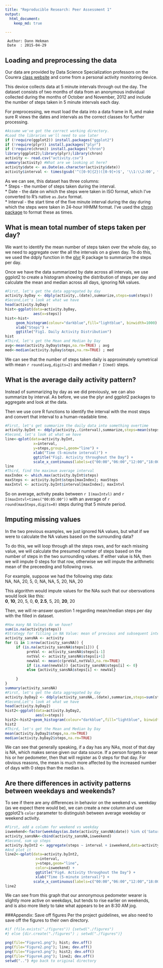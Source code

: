 ```yaml
---
title: "Reproducible Research: Peer Assessment 1"
output: 
  html_document:
    keep_md: true
  
---
```

     Author: Dann Hekman
     Date  : 2015-04-29

## Loading and preprocessing the data
Our data are provided by Data Science Specialization professors on the Courera [class website](https://d396qusza40orc.cloudfront.net/repdata%2Fdata%2Factivity.zip) and come from a personal activity monitoring device.  

This device collects data at 5 minute intervals through out the day. The dataset consists of two months of data from an anonymous individual collected during the months of October and November, 2012 and include the number of steps taken in 5 minute intervals each day.

For preprocessing, we must load the data into a data frame in R, and make sure R views the dates and intervals as the correct classes for further processing.  
```r
#Assume we've got the correct working directory.
#Load the libraries we'll need to use later
if (!require(ggplot2)) install.packages("ggplot2")
if (!require(plyr)) install.packages("plyr")
if (!require(chron)) install.packages("chron")
library(ggplot2);library(plyr);library(chron) 
activity <- read.csv("activity.csv")
summary(activity) #What are we looking at here?
activity$date <- as.Date(as.character(activity$date))
activity$interval <- times(gsub('^([0-9]{2})([0-9]+)$', '\\1:\\2:00', formatC(activity$interval,wid=4,fla="0")))
```  
  
As we can see, this dataset has three columns:  
* Steps - the number of steps taken during the interval.  
* Date - the date on which the steps were taken in ISO format, which I've converted to R's native `as.Date` format.  
* Interval - the start time of the five minute interval during the day during which the steps were taken in 24-hour HHMM format. I've used the [chron package](http://cran.r-project.org/web/packages/chron/chron.pdf) to format these as times.  


## What is mean total number of steps taken per day?
We want to identify the mean number of steps taken over the whole day, so we need to aggregate over the all the intervals on a given day. To do this, we used the ddply function in the [plyr](http://cran.r-project.org/web/packages/plyr/index.html) R package to summarize the steps per day.

Once we have the data summarized by date across all intervals, we use ggplot2 to create a histogram showing the distribution of steps per day and calculate the mean and median across all days, ignoring NA values.
```r
#First, let's get the data aggregated by day
activity.byDay <- ddply(activity,.(date),summarize,steps=sum(steps))
#Second,Let's look at what we have
head(activity.byDay)
hist<-ggplot(data=activity.byDay,
             aes(x=steps))
hist<-hist+
     geom_histogram(colour="darkblue",fill="lightblue", binwidth=1000) +      
     xlab("Steps") +
     ggtitle("Fig1. Daily Activity Distribution")
hist
#Third, let's get the Mean and Median by Day
avg<-mean(activity.byDay$steps,na.rm=TRUE) ; avg
med<-median(activity.byDay$steps,na.rm=TRUE) ; med
```    
We can see that the number of steps taken daily is approximately symetrical with mean `r round(avg,digits=2)` and median `r I(med)` steps.  
  
  
## What is the average daily activity pattern?
Instead of summarizing by day as we did previously, we can also summarize by interval. As before, we use the plyr and ggplot2 packages to aggregate and look at the data. 

Then we use core R functions to identify the interval with the most steps and convert that interval to a human-readable time.

```r
#First, let's get summarize the daily data into something overtime
activity.byInt <- ddply(activity,.(interval),summarize,steps=mean(steps,na.rm=TRUE))
#Second, let's look at what we have
line<-qplot(data=activity.byInt,
             x=interval,
             y=steps,group=1,geom="line") + 
             xlab("Time (5-minute interval)") +     
             ggtitle("Fig2. Activity throughout the Day") +
             scale_x_continuous(labels=c("00:00","06:00","12:00","18:00","24:00"))
line
#Third, find the maximum average interval
maxIndex <- which.max(activity.byInt$steps)
maxSteps <- activity.byInt$steps[maxIndex]; maxSteps
maxIntvl <- activity.byInt$interval[maxIndex]; maxIntvl
```  
So on average, activity peaks between `r I(maxIntvl)` and `r I(maxIntvl+times("00:05:00"))` with an average of `r round(maxSteps,digits=0)` steps during that 5 minute period.  

## Imputing missing values
In the two previous examples, we just ignored NA values, but what if we were to calculate the NA values based on the surrounding data?

To do this, we will loop through all the steps rows, and for each missing value, we will calculate the presumed number of steps based on the number of steps in the two surrounding values. If either value is NA, then we will impute 0 steps for that row, otherwise we will impute the arithmetic mean of the preceeding and following rows.

For example, suppose we had the following step data:  
NA, NA, 20, 5, 0, NA, NA, 5, 20, NA, 20

This algorithm would impute values for the NAs such that our obersvations would look like this:  
**0**, **10**, 20, 5, 0, **0**, **2.5**, 5, 20, **20**, 20

Then, we will re-answer question 1 regarding mean/median steps per day with the filled in dataset.  

```r
#How many NA Values do we have?
sum(is.na(activity$steps))
#Strategy for filling in NA Value: mean of previous and subsequent intervals
activity_sansNA <- activity
for (i in 1:nrow(activity_sansNA)) {
     if (is.na(activity_sansNA$steps[i])) {
          preVal <- activity_sansNA$steps[i-1]
          nxtVal <- activity_sansNA$steps[i+1]
          newVal <- mean(c(preVal,nxtVal),na.rm=TRUE)
          if (is.nan(newVal)) {activity_sansNA$steps[i] <- 0}
          else {activity_sansNA$steps[i] <- newVal}  
          
     }
}
summary(activity_sansNA)
#First, let's get the data aggregated by day
activity.byDay2 <- ddply(activity_sansNA,.(date),summarize,steps=sum(steps))
#Second,Let's look at what we have
head(activity.byDay2)
hist2<-ggplot(data=activity.byDay2,
              aes(x=steps))
hist2<-hist2+geom_histogram(colour="darkblue",fill="lightblue", binwidth=1000) + xlab("Steps") + ggtitle("Fig3. Steps per Day")
hist2
#Third, let's get the Mean and Median by Day
mean(activity.byDay2$steps,na.rm=TRUE)
median(activity.byDay2$steps,na.rm=TRUE)
```
We can see that generally speaking, if a day has any NAs, most of that day is NA, which makes sense given our data source. If a person forgets to wear his or her pedometer, then that will register as 0 steps for that day. For obvious reasons, the mean is much more affected by the increased number of days with 0 steps than the median is.  

## Are there differences in activity patterns between weekdays and weekends?
To see if there are any differences in behavior on the weekend vs. weekday (as we expect there would be), we can create a new column and use ggplot2's `color` parameter to distinguish between average weekday or weekend activity.

```r
#First, add a column for weekend vs weekday
isweekend<-factor(weekdays(as.Date(activity_sansNA$date)) %in% c('Saturday','Sunday'),labels=c("Weekend","Weekday"))
activity_sansNA<-cbind(activity_sansNA,isweekend)
#Second, sum up steps
activity.byInt2 <- aggregate(steps ~ interval + isweekend,data=activity_sansNA,mean)
#And plot it
line2<-qplot(data=activity.byInt2,
              x=interval,
              y=steps,geom="line",
              color=isweekend) +
              ggtitle("Fig4. Activity throughout the Day") + 
              xlab("Time (5-minute interval)") +
             scale_x_continuous(labels=c("00:00","06:00","12:00","18:00","24:00"))
line2
```    
We can see from this graph that our annonymous pedometer wearer is slightly more active on weekdays, but tends to rise earlier on weekends, and is also more likely to take what appears to be an 8:30 AM jog. 



###Appendix: Save off figures
Per the project guidelines, we also need to save off the figures to their own directory.  
```r
#if (file.exists("./figures")) {setwd("./figures")
#} else {dir.create("./figures") ; setwd("./figures")}

png(file="Figure1.png"); hist; dev.off()   
png(file="Figure2.png"); line; dev.off()   
png(file="Figure3.png"); hist2; dev.off() 
png(file="Figure4.png"); line2; dev.off() 
setwd("..") #go back to original directory
```